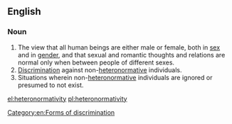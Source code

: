 ==English==

===Noun===
{{en-noun|heteronormativities}}

# The view that all human beings are either male or female, both in [[sex]] and in [[gender]], and that sexual and romantic thoughts and relations are normal only when between people of different sexes.
# [[discrimination|Discrimination]] against non-[[heteronormative]] individuals.
# Situations wherein non-[[heteronormative]] individuals are ignored or presumed to not exist.

[[Category:en:Forms of discrimination]]

[[el:heteronormativity]]
[[pl:heteronormativity]]